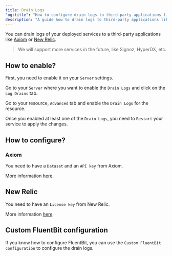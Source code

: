 ```yaml
---
title: Drain Logs
"og:title": "How to configure drain logs to third-party applications like Axiom or New Relic with Coolify"
description: "A guide how to drain logs to third-party applications like Axiom or New Relic."
---
```


You can drain logs of your deployed services to a third-party applications like [Axiom](https://axiom.co/) or [New Relic](https://newrelic.com).

> We will support more services in the future, like Signoz, HyperDX, etc.

## How to enable?



   First, you need to enable it on your `Server` settings. 

   Go to your `Server` where you want to enable the `Drain Logs` and click on the `Log Drains` tab.

  

 Go to your resource, `Advanced` tab and enable the `Drain Logs` for the resource.

  



  Once you enabled at least one of the `Drain Logs`, you need to `Restart` your
  service to apply the changes.


## How to configure?
### Axiom

You need to have a `Dataset` and an `API key` from Axiom. 

More information [here](https://axiom.co/docs).

## New Relic

You need to have an `License key` from New Relic. 

More information [here](https://docs.newrelic.com/docs/apis/intro-apis/new-relic-api-keys/#ingest-license-key).

## Custom FluentBit configuration

If you know how to configure FluentBit, you can use the `Custom FluentBit configuration` to configure the drain logs.
